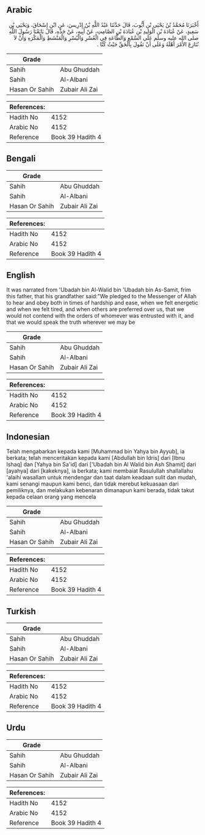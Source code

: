 ## Arabic


<div dir="rtl" lang="ar" style={{fontSize:'larger',backgroundColor:'#f8f9fa',padding:20}}>
أَخْبَرَنَا مُحَمَّدُ بْنُ يَحْيَى بْنِ أَيُّوبَ، قَالَ حَدَّثَنَا عَبْدُ اللَّهِ بْنُ إِدْرِيسَ، عَنِ ابْنِ إِسْحَاقَ، وَيَحْيَى بْنِ سَعِيدٍ، عَنْ عُبَادَةَ بْنِ الْوَلِيدِ بْنِ عُبَادَةَ بْنِ الصَّامِتِ، عَنْ أَبِيهِ، عَنْ جَدِّهِ، قَالَ بَايَعْنَا رَسُولَ اللَّهِ صلى الله عليه وسلم عَلَى السَّمْعِ وَالطَّاعَةِ فِي الْعُسْرِ وَالْيُسْرِ وَالْمَنْشَطِ وَالْمَكْرَهِ وَأَنْ لاَ نُنَازِعَ الأَمْرَ أَهْلَهُ وَعَلَى أَنْ نَقُولَ بِالْحَقِّ حَيْثُ كُنَّا ‏.‏
</div>
<div style={{backgroundColor:'#f8f9fa',padding:20, marginBottom: 10}}><table> <thead> <tr> <th>Grade</th> <th></th> </tr> </thead> <tbody> <tr><td>Sahih</td><td>Abu Ghuddah</td></tr><tr><td>Sahih</td><td>Al-Albani</td></tr><tr><td>Hasan Or Sahih</td><td>Zubair Ali Zai</td></tr></tbody></table><table> <thead> <tr> <th>References:</th> <th></th> </tr> </thead> <tbody><tr><td>Hadith No</td><td>4152</td></tr><tr><td>Arabic No</td><td>4152</td></tr><tr><td>Reference</td><td>Book 39 Hadith 4</td></tr></tbody></table></div>

## Bengali


<div dir="ltr" lang="bn" style={{fontSize:'larger',backgroundColor:'#f8f9fa',padding:20}}>

</div>
<div style={{backgroundColor:'#f8f9fa',padding:20, marginBottom: 10}}><table> <thead> <tr> <th>Grade</th> <th></th> </tr> </thead> <tbody> <tr><td>Sahih</td><td>Abu Ghuddah</td></tr><tr><td>Sahih</td><td>Al-Albani</td></tr><tr><td>Hasan Or Sahih</td><td>Zubair Ali Zai</td></tr></tbody></table><table> <thead> <tr> <th>References:</th> <th></th> </tr> </thead> <tbody><tr><td>Hadith No</td><td>4152</td></tr><tr><td>Arabic No</td><td>4152</td></tr><tr><td>Reference</td><td>Book 39 Hadith 4</td></tr></tbody></table></div>

## English


<div dir="ltr" lang="en" style={{fontSize:'larger',backgroundColor:'#f8f9fa',padding:20}}>
It was narrated from 'Ubadah bin Al-Walid bin 'Ubadah bin As-Samit, frim this father, that his grandfather said:"We pledged to the Messenger of Allah to hear and obey both in times of hardship and ease, when we felt energetic and when we felt tired, and when others are preferred over us, that we would not contend with the orders of whomever was entrusted with it, and that we would speak the truth wherever we may be
</div>
<div style={{backgroundColor:'#f8f9fa',padding:20, marginBottom: 10}}><table> <thead> <tr> <th>Grade</th> <th></th> </tr> </thead> <tbody> <tr><td>Sahih</td><td>Abu Ghuddah</td></tr><tr><td>Sahih</td><td>Al-Albani</td></tr><tr><td>Hasan Or Sahih</td><td>Zubair Ali Zai</td></tr></tbody></table><table> <thead> <tr> <th>References:</th> <th></th> </tr> </thead> <tbody><tr><td>Hadith No</td><td>4152</td></tr><tr><td>Arabic No</td><td>4152</td></tr><tr><td>Reference</td><td>Book 39 Hadith 4</td></tr></tbody></table></div>

## Indonesian


<div dir="ltr" lang="id" style={{fontSize:'larger',backgroundColor:'#f8f9fa',padding:20}}>
Telah mengabarkan kepada kami [Muhammad bin Yahya bin Ayyub], ia berkata; telah menceritakan kepada kami [Abdullah bin Idris] dari [Ibnu Ishaq] dan [Yahya bin Sa'id] dari ['Ubadah bin Al Walid bin Ash Shamit] dari [ayahya] dari [kakeknya], ia berkata; kami membaiat Rasulullah shallallahu 'alaihi wasallam untuk mendengar dan taat dalam keadaan sulit dan mudah, kami senangi maupun kami benci, dan tidak merebut kekuasaan dari pemiliknya, dan melakukan kebenaran dimanapun kami berada, tidak takut kepada celaan orang yang mencela
</div>
<div style={{backgroundColor:'#f8f9fa',padding:20, marginBottom: 10}}><table> <thead> <tr> <th>Grade</th> <th></th> </tr> </thead> <tbody> <tr><td>Sahih</td><td>Abu Ghuddah</td></tr><tr><td>Sahih</td><td>Al-Albani</td></tr><tr><td>Hasan Or Sahih</td><td>Zubair Ali Zai</td></tr></tbody></table><table> <thead> <tr> <th>References:</th> <th></th> </tr> </thead> <tbody><tr><td>Hadith No</td><td>4152</td></tr><tr><td>Arabic No</td><td>4152</td></tr><tr><td>Reference</td><td>Book 39 Hadith 4</td></tr></tbody></table></div>

## Turkish


<div dir="ltr" lang="tr" style={{fontSize:'larger',backgroundColor:'#f8f9fa',padding:20}}>

</div>
<div style={{backgroundColor:'#f8f9fa',padding:20, marginBottom: 10}}><table> <thead> <tr> <th>Grade</th> <th></th> </tr> </thead> <tbody> <tr><td>Sahih</td><td>Abu Ghuddah</td></tr><tr><td>Sahih</td><td>Al-Albani</td></tr><tr><td>Hasan Or Sahih</td><td>Zubair Ali Zai</td></tr></tbody></table><table> <thead> <tr> <th>References:</th> <th></th> </tr> </thead> <tbody><tr><td>Hadith No</td><td>4152</td></tr><tr><td>Arabic No</td><td>4152</td></tr><tr><td>Reference</td><td>Book 39 Hadith 4</td></tr></tbody></table></div>

## Urdu


<div dir="rtl" lang="ur" style={{fontSize:'larger',backgroundColor:'#f8f9fa',padding:20}}>

</div>
<div style={{backgroundColor:'#f8f9fa',padding:20, marginBottom: 10}}><table> <thead> <tr> <th>Grade</th> <th></th> </tr> </thead> <tbody> <tr><td>Sahih</td><td>Abu Ghuddah</td></tr><tr><td>Sahih</td><td>Al-Albani</td></tr><tr><td>Hasan Or Sahih</td><td>Zubair Ali Zai</td></tr></tbody></table><table> <thead> <tr> <th>References:</th> <th></th> </tr> </thead> <tbody><tr><td>Hadith No</td><td>4152</td></tr><tr><td>Arabic No</td><td>4152</td></tr><tr><td>Reference</td><td>Book 39 Hadith 4</td></tr></tbody></table></div>